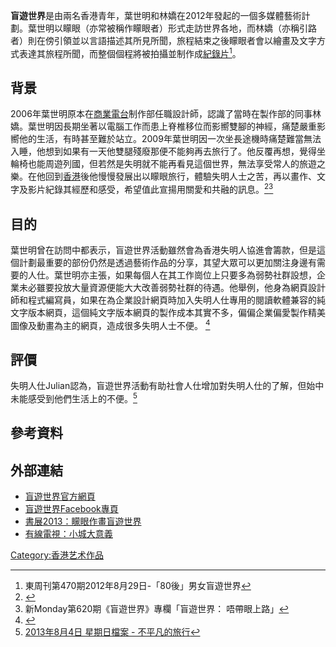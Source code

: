 '''盲遊世界'''是由兩名香港青年，葉世明和林嬌在2012年發起的一個多媒體藝術計劃。葉世明以矇眼（亦常被稱作矇眼者）形式走訪世界各地，而林嬌（亦稱引路者）則在傍引領並以言語描述其所見所聞，旅程結束之後矇眼者會以繪畫及文字方式表達其旅程所聞，而整個個程將被拍攝並制作成[[紀錄片|紀錄片]]<ref name="東周刊第470期2012年8月29日-「80後」男女盲遊世界">東周刊第470期2012年8月29日-「80後」男女盲遊世界</ref>。

== 背景 ==
2006年葉世明原本在[[商業電台|商業電台]]制作部任職設計師，認識了當時在製作部的同事林嬌。葉世明因長期坐著以電腦工作而患上脊椎移位而影嚮雙腳的神經，痛楚嚴重影嚮他的生活，有時甚至難於站立。2009年葉世明因一次坐長途機時痛楚難當無法入睡，他想到如果有一天他雙腿殘廢那便不能夠再去旅行了。他反覆再想，覺得坐輪椅也能周遊列國，但若然是失明就不能再看見這個世界，無法享受常人的旅遊之樂。在他回到[[香港|香港]]後他慢慢發展出以矇眼旅行，體驗失明人士之苦，再以畫作、文字及影片紀錄其經歷和感受，希望值此宣揚用關愛和共融的訊息。<ref name="2013年10月6日香港電台第一台《非常人物生活雜誌》">{{Cite web |url=http://programme.rthk.org.hk/channel/radio/programme.php?name=radio1%2FCareForDisabled&d=2013-10-06&p=4109&e=234196&m=episode |title=非常人物生活雜誌節目重溫 |access-date=2022-01-19 |archive-date=2015-10-06 |archive-url=https://web.archive.org/web/20151006235405/http://programme.rthk.org.hk/channel/radio/programme.php?name=radio1%2FCareForDisabled&d=2013-10-06&p=4109&e=234196&m=episode |dead-url=no }}</ref><ref name="新Monday第620期《盲遊世界》專欄">新Monday第620期《盲遊世界》專欄「盲遊世界：
唔帶眼上路」</ref>

== 目的 ==
葉世明曾在訪問中都表示，盲遊世界活動雖然會為香港失明人協進會籌款，但是這個計劃最重要的部份仍然是透過藝術作品的分享，其望大眾可以更加關注身邊有需要的人仕。葉世明亦主張，如果每個人在其工作崗位上只要多為弱勢社群設想，企業未必雖要投放大量資源便能大大改善弱勢社群的待遇。他舉例，他身為網頁設計師和程式編寫員，如果在為企業設計網頁時加入失明人仕專用的閱讀軟體兼容的純文字版本網頁，這個純文字版本網頁的製作成本其實不多，偏偏企業偏愛製作精美圖像及動畫為主的網頁，造成很多失明人士不便。
<ref>{{Cite web |url=http://www.youtube.com/watch?v=pDyCzfJzv1k |title=2013年8月4日 星期日檔案 - 不平凡的旅行 |access-date=2014年1月10日 |archive-date=2016年10月3日 |archive-url=https://web.archive.org/web/20161003214346/https://www.youtube.com/watch?v=pDyCzfJzv1k |dead-url=no }}</ref>

== 評價 ==
失明人仕Julian認為，盲遊世界活動有助社會人仕增加對失明人仕的了解，但始中未能感受到他們生活上的不便。<ref name="2013年8月4日 星期日檔案 - 不平凡的旅行">[http://www.youtube.com/watch?v=pDyCzfJzv1k 2013年8月4日 星期日檔案 - 不平凡的旅行]</ref>

==參考資料==
<references />

==外部連結==
*[https://web.archive.org/web/20180804193519/http://aroundtheworld2012.com/ 盲遊世界官方網頁]
*[https://www.facebook.com/darknesstrip 盲遊世界Facebook專頁]
*[http://www.youtube.com/watch?v=760UHSWnKKs 書展2013：矇眼作畫盲遊世界] {{Wayback|url=http://www.youtube.com/watch?v=760UHSWnKKs |date=20160922002211 }}
*[http://cablenews.i-cable.com/webapps/program/wish/videoPlay.php?video_id=12142437 有線電視：小城大意義]

[[Category:香港艺术作品|Category:香港艺术作品]]